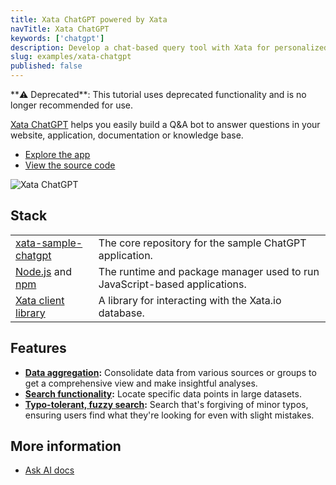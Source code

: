 ```yaml
---
title: Xata ChatGPT powered by Xata
navTitle: Xata ChatGPT
keywords: ['chatgpt']
description: Develop a chat-based query tool with Xata for personalized database interactions
slug: examples/xata-chatgpt
published: false
---
```


<Alert status="warning">
  **⚠️ Deprecated**: This tutorial uses deprecated functionality and is no longer recommended for use.
</Alert>

[Xata ChatGPT](/chatgpt) helps you easily build a Q&A bot to answer questions in your website, application, documentation or knowledge base.

- [Explore the app](/chatgpt)
- [View the source code](https://github.com/xataio/examples/tree/main/apps/sample-chatgpt)

![Xata ChatGPT](images/xchatgpt.png)

## Stack

|                                                                               |                                                                            |
| ----------------------------------------------------------------------------- | -------------------------------------------------------------------------- |
| [xata-sample-chatgpt](https://github.com/xataio/examples/apps/sample-chatgpt) | The core repository for the sample ChatGPT application.                    |
| [Node.js](https://nodejs.org/en) and [npm](https://www.npmjs.com/)            | The runtime and package manager used to run JavaScript-based applications. |
| [Xata client library](/docs/getting-started/cli)                              | A library for interacting with the Xata.io database.                       |

## Features

- **[Data aggregation](/docs/sdk/aggregate):** Consolidate data from various sources or groups to get a comprehensive view and make insightful analyses.
- **[Search functionality](/docs/sdk/search):** Locate specific data points in large datasets.
- **[Typo-tolerant, fuzzy search](/docs/sdk/search):** Search that's forgiving of minor typos, ensuring users find what they're looking for even with slight mistakes.

## More information

- [Ask AI docs](/docs/sdk/ask)
